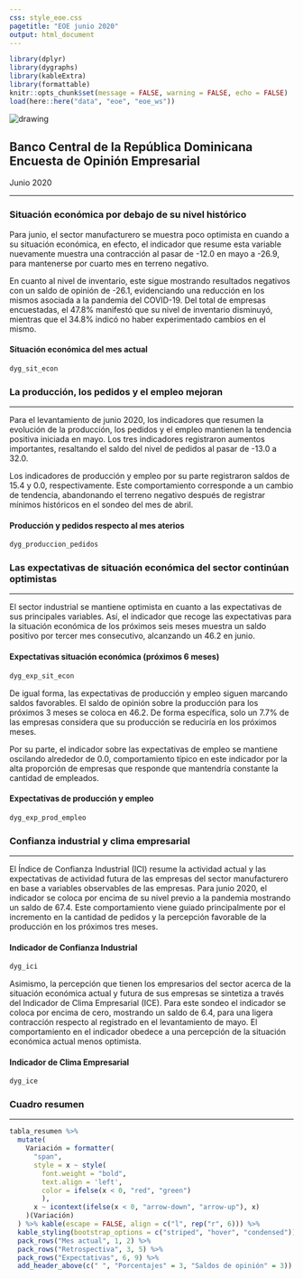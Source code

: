 ---
css: style_eoe.css
pagetitle: "EOE junio 2020"
output: html_document
---

```{r config, include=FALSE}
library(dplyr)
library(dygraphs)
library(kableExtra)
library(formattable)
knitr::opts_chunk$set(message = FALSE, warning = FALSE, echo = FALSE)
load(here::here("data", "eoe", "eoe_ws"))
```


<!-- Header del documento -->
<div class = "header">

  <div class="imagen">
  <img src="img/bcrd_squared.png" alt="drawing"/>
  </div>
  
  <div class="title">
  <h2>Banco Central de la República Dominicana<br>
Encuesta de Opinión Empresarial</h2>
<span>Junio 2020</span>
  </div>
  
</div>

<hr class="head-ruler">

<!-- ---------------------------------------------------------------------------------------------- -->

### Situación económica por debajo de su nivel histórico
<div class = "first-container">
<div class= "left">

Para junio, el sector manufacturero se muestra poco optimista en cuando a su situación económica, en efecto, el indicador que resume esta variable nuevamente muestra una contracción al pasar de -12.0 en mayo a -26.9, para mantenerse por cuarto mes en terreno negativo.

En cuanto al nivel de inventario, este sigue mostrando resultados negativos con un saldo de opinión de -26.1, evidenciando una reducción en los mismos asociada a la pandemia del COVID-19. Del total de empresas encuestadas, el 47.8% manifestó que su nivel de inventario disminuyó, mientras que el 34.8% indicó no haber experimentado cambios en el mismo.

</div>

<div class = "right">
#### Situación económica del mes actual
```{r, fig.height=3, fig.width=5}
dyg_sit_econ
```
</div>
</div>

<!-- ---------------------------------------------------------------------------------------------- -->

### La producción, los pedidos y el empleo mejoran
***
<div class = "second-container">

<div class= "left">

Para el levantamiento de junio 2020, los indicadores que resumen la evolución de la producción, los pedidos y el empleo mantienen la tendencia positiva iniciada en mayo. Los tres indicadores registraron aumentos importantes, resaltando el saldo del nivel de pedidos al pasar de -13.0 a 32.0.

Los indicadores de producción y empleo por su parte registraron saldos de 15.4 y 0.0, respectivamente. Este comportamiento corresponde a un cambio de tendencia, abandonando el terreno negativo después de registrar mínimos históricos en el sondeo del mes de abril.

</div>

<div class = "right">
#### Producción y pedidos respecto al mes aterios
```{r, fig.height=3, fig.width=5}
dyg_produccion_pedidos
```

</div>
</div>


<!-- ---------------------------------------------------------------------------------------------- -->
### Las expectativas de situación económica del sector continúan optimistas
***
<div class = "third-container">
<div class= "left first">

El sector industrial se mantiene optimista en cuanto a las expectativas de sus principales variables. Así, el indicador que recoge las expectativas para la situación económica de los próximos seis meses muestra un saldo positivo por tercer mes consecutivo, alcanzando un 46.2 en junio.

</div>

<div class = "right first">
#### Expectativas situación económica (próximos 6 meses) 
```{r, fig.height=3, fig.width=5}
dyg_exp_sit_econ
```

</div>

<div class= "left secondl">
De igual forma, las expectativas de producción y empleo siguen marcando saldos favorables. El saldo de opinión sobre la producción para los próximos 3 meses se coloca en 46.2.  De forma específica, solo un 7.7% de las empresas considera que su producción se reduciría en los próximos meses. 

Por su parte, el indicador sobre las expectativas de empleo se mantiene oscilando alrededor de 0.0, comportamiento típico en este indicador por la alta proporción de empresas que responde que mantendría constante la cantidad de empleados. 
</div>

<div class= "right second">

#### Expectativas de producción y empleo
```{r, , fig.height=3, fig.width=5}
dyg_exp_prod_empleo
```

</div>
</div>

<!-- ---------------------------------------------------------------------------------------------- -->
### Confianza industrial y clima empresarial 
***

<div class = "fourth-container">
<div class= "left first">

El Índice de Confianza Industrial (ICI) resume la actividad actual y las expectativas de actividad futura de las empresas del sector manufacturero en base a variables observables de las empresas. Para junio 2020, el indicador se coloca por encima de su nivel previo a la pandemia mostrando un saldo de 67.4. Este comportamiento viene guiado principalmente por el incremento en la cantidad de pedidos y la percepción favorable de la producción en los próximos tres meses.

</div>

<div class = "right first">
#### Indicador de Confianza Industrial

```{r, fig.height=3, fig.width=5}
dyg_ici
```

</div>

<div class = "left secondl">
Asimismo, la percepción que tienen los empresarios del sector acerca de la situación económica actual y futura de sus empresas se sintetiza a través del Indicador de Clima Empresarial (ICE). Para este sondeo el indicador se coloca por encima de cero, mostrando un saldo de 6.4, para una ligera contracción respecto al registrado en el levantamiento de mayo. El comportamiento en el indicador obedece a una percepción de la situación económica actual menos optimista.
</div>

<div class = "right second">

#### Indicador de Clima Empresarial
```{r, fig.height=3, fig.width=5}
dyg_ice
```

</div>

</div>

<!-- ---------------------------------------------------------------------------------------------- -->
<div class="cuadro-resumen">
### Cuadro resumen
***

```{r}
tabla_resumen %>% 
  mutate(
    Variación = formatter(
      "span", 
      style = x ~ style(
        font.weight = "bold",
        text.align = 'left',
        color = ifelse(x < 0, "red", "green")
        ), 
      x ~ icontext(ifelse(x < 0, "arrow-down", "arrow-up"), x)
    )(Variación)
  ) %>% kable(escape = FALSE, align = c("l", rep("r", 6))) %>% 
  kable_styling(bootstrap_options = c("striped", "hover", "condensed")) %>% 
  pack_rows("Mes actual", 1, 2) %>% 
  pack_rows("Retrospectiva", 3, 5) %>% 
  pack_rows("Expectativas", 6, 9) %>% 
  add_header_above(c(" ", "Porcentajes" = 3, "Saldos de opinión" = 3))
```
</div>














